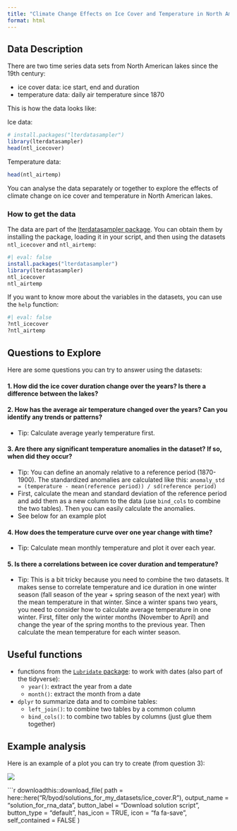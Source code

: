 ```yaml
---
title: "Climate Change Effects on Ice Cover and Temperature in North American Lakes"
format: html
---
```


## Data Description

There are two time series data sets from North American lakes since the 19th century:

- ice cover data: ice start, end and duration
- temperature data: daily air temperature since 1870

This is how the data looks like:

Ice data:

```r
# install.packages("lterdatasampler")
library(lterdatasampler)
head(ntl_icecover)
```

Temperature data:

```r
head(ntl_airtemp)
```

You can analyse the data separately or together to explore the effects of climate change on ice cover and temperature in North American lakes.

### How to get the data

The data are part of the [lterdatasampler package](https://lter.github.io/lterdatasampler/index.html). You can obtain them by installing the package, loading it in your script, and then using the datasets `ntl_icecover` and `ntl_airtemp`:

```r
#| eval: false
install.packages("lterdatasampler")
library(lterdatasampler)
ntl_icecover
ntl_airtemp
```

If you want to know more about the variables in the datasets, you can use the `help` function:

```r
#| eval: false
?ntl_icecover
?ntl_airtemp
```

## Questions to Explore

Here are some questions you can try to answer using the datasets:

#### 1. How did the ice cover duration change over the years? Is there a difference between the lakes?

#### 2. How has the average air temperature changed over the years? Can you identify any trends or patterns?

- Tip: Calculate average yearly temperature first.

#### 3. Are there any significant temperature anomalies in the dataset? If so, when did they occur?

  - Tip: You can define an anomaly relative to a reference period (1870-1900). The standardized anomalies are calculated like this: `anomaly_std = (temperature - mean(reference period)) / sd(reference period)`
  - First, calculate the mean and standard deviation of the reference period and add them as a new column to the data (use `bind_cols` to combine the two tables). Then you can easily calculate the anomalies.
  - See below for an example plot
  
#### 4. How does the temperature curve over one year change with time?
  - Tip: Calculate mean monthly temperature and plot it over each year.
  
#### 5. Is there a correlations between ice cover duration and temperature?
  - Tip: This is a bit tricky because you need to combine the two datasets. 
  It makes sense to correlate temperature and ice duration in one winter season (fall season of the year + spring season of the next year) with the mean temperature in that winter.
  Since a winter spans two years, you need to consider how to calculate average temperature in one winter.
  First, filter only the winter months (November to April) and change the year of the spring months to the previous year. Then calculate the mean temperature for each winter season.
  
## Useful functions

- functions from the [`Lubridate` package](https://lubridate.tidyverse.org/): to work with dates (also part of the tidyverse):
  - `year()`: extract the year from a date
  - `month()`: extract the month from a date

- `dplyr` to summarize data and to combine tables:
  - `left_join()`: to combine two tables by a common column
  - `bind_cols()`: to combine two tables by columns (just glue them together)

## Example analysis

Here is an example of a plot you can try to create (from question 3):

![](img/temp_anomalies.png)

```r
downloadthis::download_file(
  path = here::here("R/byod/solutions_for_my_datasets/ice_cover.R"),
  output_name = "solution_for_rna_data",
  button_label = "Download solution script",
  button_type = "default",
  has_icon = TRUE,
  icon = "fa fa-save",
  self_contained = FALSE
)
